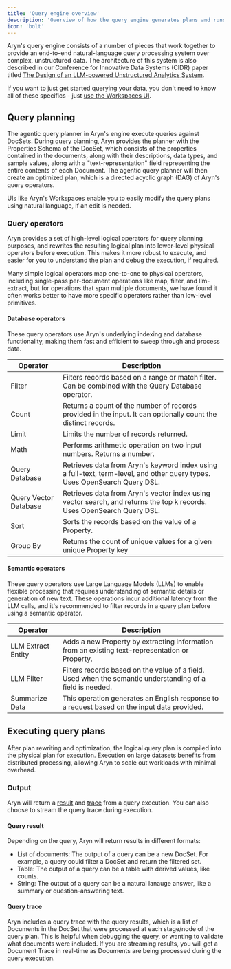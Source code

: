 ```yaml
---
title: 'Query engine overview'
description: 'Overview of how the query engine generates plans and runs them'
icon: 'bolt'
---
```


Aryn's query engine consists of a number of pieces that work together to provide an end-to-end natural-language query processing system over complex, unstructured data. The architecture of this system is also described in our Conference for Innovative Data Systems (CIDR) paper titled [The Design of an LLM-powered Unstructured Analytics System](https://arxiv.org/abs/2409.00847).

If you want to just get started querying your data, you don't need to know all of these specifics - just [use the Workspaces UI](aryn-platform/querying-data/deep-analytics/using_workspaces). 


## Query planning

The agentic query planner in Aryn's engine execute queries against DocSets. During query planning, Aryn provides the planner with the Properties Schema of the DocSet, which consists of the properties contained in the documents, along with their descriptions, data types, and sample values, along with a "text-representation" field representing the entire contents of each Document. The agentic query planner will then create an optimized plan, which is a directed acyclic graph (DAG) of Aryn's query operators.

UIs like Aryn's Workspaces enable you to easily modify the query plans using natural language, if an edit is needed.

### Query operators

Aryn provides a set of high-level logical operators for query planning purposes, and rewrites the resulting logical plan into lower-level physical operators before execution. This makes it more robust to execute, and easier for you to understand the plan and debug the execution, if required.

Many simple logical operators map one-to-one to physical operators, including single-pass per-document operations like map, filter, and llm-extract, but for operations that span multiple documents, we have found it often works better to have more specific operators rather than low-level primitives.

#### Database operators

These query operators use Aryn's underlying indexing and database functionality, making them fast and efficient to sweep through and process data.


| Operator              | Description                                                                                                           |
| --------              | -------------------------------------                                                                                 |
| Filter                | Filters records based on a range or match filter. Can be combined with the Query Database operator.                      |
| Count                 | Returns a count of the number of records provided in the input. It can optionally count the distinct records.         |
| Limit                 | Limits the number of records returned.                                                                                |
| Math                  | Performs arithmetic operation on two input numbers. Returns a number.                                                 |
| Query Database        | Retrieves data from Aryn's keyword index using a full-text, term-level, and other query types. Uses OpenSearch Query DSL.     | 
| Query Vector Database | Retrieves data from Aryn's vector index using vector search, and returns the top k records. Uses OpenSearch Query DSL.    | 
| Sort                  | Sorts the records based on the value of a Property.                                                                      |
| Group By              | Returns the count of unique values for a given unique Property key |



#### Semantic operators

These query operators use Large Language Models (LLMs) to enable flexible processing that requires understanding of semantic details or generation of new text. These operations incur additional latency from the LLM calls, and it's recommended to filter records in a query plan before using a semantic operator.


| Operator              | Description                                                                                                           |
| --------              | -------------------------------------                                                                                 |
| LLM Extract Entity    | Adds a new Property by extracting information from an existing text-representation or Property.                       |
| LLM Filter            | Filters records based on the value of a field. Used when the semantic understanding of a field is needed.             |
| Summarize Data        | This operation generates an English response to a request based on the input data provided.                           |


## Executing query plans

After plan rewriting and optimization, the logical query plan is compiled into the physical plan for execution.  Execution on large datasets benefits from distributed processing, allowing Aryn to scale out workloads with minimal overhead.


### Output

Aryn will return a [result](aryn-platform/querying-data/deep-analytics/query_engine_overview#query-result) and [trace](aryn-platform/querying-data/deep-analytics/query_engine_overview#query-trace) from a query execution. You can also choose to stream the query trace during execution.

#### Query result

Depending on the query, Aryn will return results in different formats:

* List of documents: The output of a query can be a new DocSet. For example, a query could filter a DocSet and return the filtered set.
* Table: The output of a query can be a table with derived values, like counts.
* String: The output of a query can be a natural lanauge answer, like a summary or question-answering text.


#### Query trace

Aryn includes a query trace with the query results, which is a list of Documents in the DocSet that were processed at each stage/node of the query plan. This is helpful when debugging the query, or wanting to validate what documents were included. If you are streaming results, you will get a Document Trace in real-time as Documents are being processed during the query execution.


